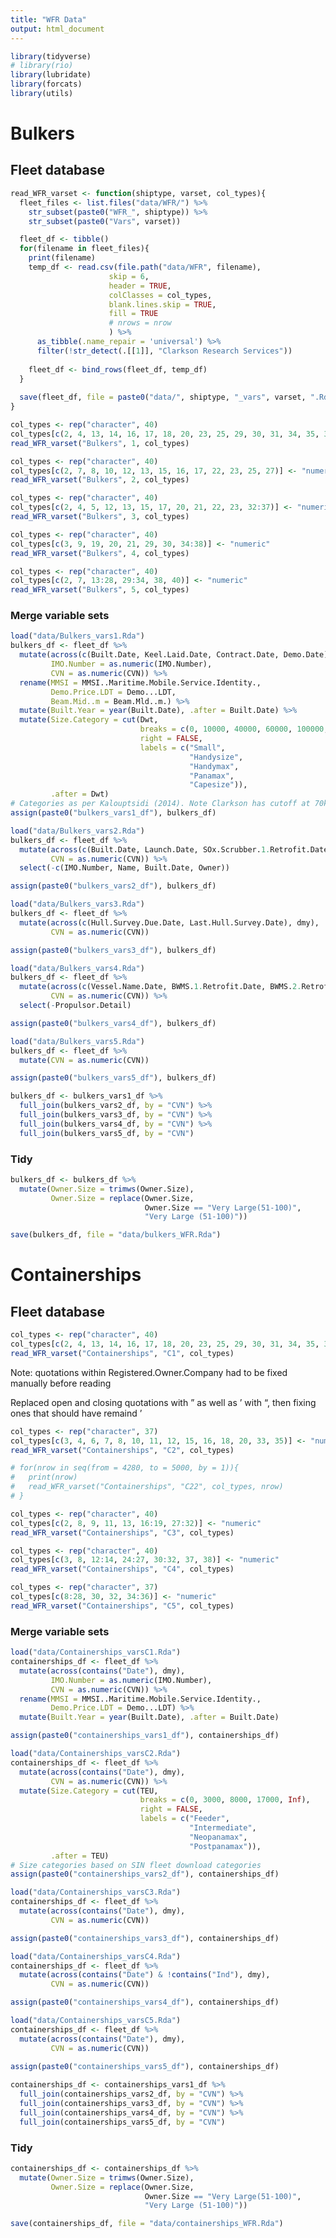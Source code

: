 ```yaml
---
title: "WFR Data"
output: html_document
---
```


```r
library(tidyverse)
# library(rio)
library(lubridate)
library(forcats)
library(utils)
```

# Bulkers
## Fleet database
```r
read_WFR_varset <- function(shiptype, varset, col_types){
  fleet_files <- list.files("data/WFR/") %>% 
    str_subset(paste0("WFR_", shiptype)) %>% 
    str_subset(paste0("Vars", varset))

  fleet_df <- tibble()
  for(filename in fleet_files){
    print(filename)
    temp_df <- read.csv(file.path("data/WFR", filename),
                      skip = 6,
                      header = TRUE,
                      colClasses = col_types,
                      blank.lines.skip = TRUE,
                      fill = TRUE
                      # nrows = nrow
                      ) %>% 
      as_tibble(.name_repair = 'universal') %>% 
      filter(!str_detect(.[[1]], "Clarkson Research Services"))
      
    fleet_df <- bind_rows(fleet_df, temp_df)
  }
  
  save(fleet_df, file = paste0("data/", shiptype, "_vars", varset, ".Rda"))
}
```

```r
col_types <- rep("character", 40)
col_types[c(2, 4, 13, 14, 16, 17, 18, 20, 23, 25, 29, 30, 31, 34, 35, 36, 37)] <- "numeric"
read_WFR_varset("Bulkers", 1, col_types)
```

```r
col_types <- rep("character", 40)
col_types[c(2, 7, 8, 10, 12, 13, 15, 16, 17, 22, 23, 25, 27)] <- "numeric"
read_WFR_varset("Bulkers", 2, col_types)
```

```r
col_types <- rep("character", 40)
col_types[c(2, 4, 5, 12, 13, 15, 17, 20, 21, 22, 23, 32:37)] <- "numeric"
read_WFR_varset("Bulkers", 3, col_types)
```

```r
col_types <- rep("character", 40)
col_types[c(3, 9, 19, 20, 21, 29, 30, 34:38)] <- "numeric"
read_WFR_varset("Bulkers", 4, col_types)
```

```r
col_types <- rep("character", 40)
col_types[c(2, 7, 13:28, 29:34, 38, 40)] <- "numeric"
read_WFR_varset("Bulkers", 5, col_types)
```

### Merge variable sets
```r
load("data/Bulkers_vars1.Rda")
bulkers_df <- fleet_df %>% 
  mutate(across(c(Built.Date, Keel.Laid.Date, Contract.Date, Demo.Date), dmy),
         IMO.Number = as.numeric(IMO.Number),
         CVN = as.numeric(CVN)) %>% 
  rename(MMSI = MMSI..Maritime.Mobile.Service.Identity.,
         Demo.Price.LDT = Demo...LDT,
         Beam.Mid..m = Beam.Mld..m.) %>% 
  mutate(Built.Year = year(Built.Date), .after = Built.Date) %>% 
  mutate(Size.Category = cut(Dwt,
                             breaks = c(0, 10000, 40000, 60000, 100000, Inf),
                             right = FALSE,
                             labels = c("Small",
                                        "Handysize",
                                        "Handymax",
                                        "Panamax",
                                        "Capesize")),
         .after = Dwt)
# Categories as per Kalouptsidi (2014). Note Clarkson has cutoff at 70k rather than 60k.
assign(paste0("bulkers_vars1_df"), bulkers_df)
```


```r
load("data/Bulkers_vars2.Rda")
bulkers_df <- fleet_df %>% 
  mutate(across(c(Built.Date, Launch.Date, SOx.Scrubber.1.Retrofit.Date), dmy),
         CVN = as.numeric(CVN)) %>% 
  select(-c(IMO.Number, Name, Built.Date, Owner))

assign(paste0("bulkers_vars2_df"), bulkers_df)
```

```r
load("data/Bulkers_vars3.Rda")
bulkers_df <- fleet_df %>% 
  mutate(across(c(Hull.Survey.Due.Date, Last.Hull.Survey.Date), dmy),
         CVN = as.numeric(CVN))

assign(paste0("bulkers_vars3_df"), bulkers_df)
```

```r
load("data/Bulkers_vars4.Rda")
bulkers_df <- fleet_df %>% 
  mutate(across(c(Vessel.Name.Date, BWMS.1.Retrofit.Date, BWMS.2.Retrofit.Date), dmy),
         CVN = as.numeric(CVN)) %>% 
  select(-Propulsor.Detail)

assign(paste0("bulkers_vars4_df"), bulkers_df)
```

```r
load("data/Bulkers_vars5.Rda")
bulkers_df <- fleet_df %>% 
  mutate(CVN = as.numeric(CVN))

assign(paste0("bulkers_vars5_df"), bulkers_df)
```

```r
bulkers_df <- bulkers_vars1_df %>% 
  full_join(bulkers_vars2_df, by = "CVN") %>% 
  full_join(bulkers_vars3_df, by = "CVN") %>% 
  full_join(bulkers_vars4_df, by = "CVN") %>% 
  full_join(bulkers_vars5_df, by = "CVN")
```


### Tidy 
```r
bulkers_df <- bulkers_df %>% 
  mutate(Owner.Size = trimws(Owner.Size),
         Owner.Size = replace(Owner.Size,
                              Owner.Size == "Very Large(51-100)",
                              "Very Large (51-100)"))
```

```r
save(bulkers_df, file = "data/bulkers_WFR.Rda")
```


# Containerships
## Fleet database
```r
col_types <- rep("character", 40)
col_types[c(2, 4, 13, 14, 16, 17, 18, 20, 23, 25, 29, 30, 31, 34, 35, 36, 37)] <- "numeric"
read_WFR_varset("Containerships", "C1", col_types)
```

####### Note: quotations within Registered.Owner.Company had to be fixed manually before reading
####### Replaced open and closing quotations with " as well as ' with ", then fixing ones that should have remaind '
```r
col_types <- rep("character", 37)
col_types[c(3, 4, 6, 7, 8, 10, 11, 12, 15, 16, 18, 20, 33, 35)] <- "numeric"
read_WFR_varset("Containerships", "C2", col_types)
```

```r
# for(nrow in seq(from = 4280, to = 5000, by = 1)){
#   print(nrow)
#   read_WFR_varset("Containerships", "C22", col_types, nrow)
# }
```


```r
col_types <- rep("character", 40)
col_types[c(2, 8, 9, 11, 13, 16:19, 27:32)] <- "numeric"
read_WFR_varset("Containerships", "C3", col_types)
```

```r
col_types <- rep("character", 40)
col_types[c(3, 8, 12:14, 24:27, 30:32, 37, 38)] <- "numeric"
read_WFR_varset("Containerships", "C4", col_types)
```

```r
col_types <- rep("character", 37)
col_types[c(8:28, 30, 32, 34:36)] <- "numeric"
read_WFR_varset("Containerships", "C5", col_types)
```

### Merge variable sets
```r
load("data/Containerships_varsC1.Rda")
containerships_df <- fleet_df %>% 
  mutate(across(contains("Date"), dmy),
         IMO.Number = as.numeric(IMO.Number),
         CVN = as.numeric(CVN)) %>% 
  rename(MMSI = MMSI..Maritime.Mobile.Service.Identity.,
         Demo.Price.LDT = Demo...LDT) %>% 
  mutate(Built.Year = year(Built.Date), .after = Built.Date)

assign(paste0("containerships_vars1_df"), containerships_df)
```


```r
load("data/Containerships_varsC2.Rda")
containerships_df <- fleet_df %>% 
  mutate(across(contains("Date"), dmy),
         CVN = as.numeric(CVN)) %>% 
  mutate(Size.Category = cut(TEU,
                             breaks = c(0, 3000, 8000, 17000, Inf),
                             right = FALSE,
                             labels = c("Feeder",
                                        "Intermediate",
                                        "Neopanamax",
                                        "Postpanamax")),
         .after = TEU)
# Size categories based on SIN fleet download categories
assign(paste0("containerships_vars2_df"), containerships_df)
```

```r
load("data/Containerships_varsC3.Rda")
containerships_df <- fleet_df %>%
  mutate(across(contains("Date"), dmy),
         CVN = as.numeric(CVN))

assign(paste0("containerships_vars3_df"), containerships_df)
```

```r
load("data/Containerships_varsC4.Rda")
containerships_df <- fleet_df %>%
  mutate(across(contains("Date") & !contains("Ind"), dmy),
         CVN = as.numeric(CVN))

assign(paste0("containerships_vars4_df"), containerships_df)
```

```r
load("data/Containerships_varsC5.Rda")
containerships_df <- fleet_df %>%
  mutate(across(contains("Date"), dmy),
         CVN = as.numeric(CVN))
 
assign(paste0("containerships_vars5_df"), containerships_df)
```

```r
containerships_df <- containerships_vars1_df %>%
  full_join(containerships_vars2_df, by = "CVN") %>%
  full_join(containerships_vars3_df, by = "CVN") %>%
  full_join(containerships_vars4_df, by = "CVN") %>%
  full_join(containerships_vars5_df, by = "CVN")
```


### Tidy 
```r
containerships_df <- containerships_df %>% 
  mutate(Owner.Size = trimws(Owner.Size),
         Owner.Size = replace(Owner.Size,
                              Owner.Size == "Very Large(51-100)",
                              "Very Large (51-100)"))
```

```r
save(containerships_df, file = "data/containerships_WFR.Rda")
```

